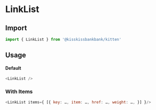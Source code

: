 
<Meta title="Links/LinkList" component={LinkList} />

# LinkList

<Canvas>
  <Story name="LinkList" story={stories.Default} />
</Canvas>

## Import

```js
import { LinkList } from '@kisskissbankbank/kitten'
```

## Usage

#### Default

```js
<LinkList />
```

### With Items

```js
<LinkList items={ [{ key: …, item: …, href: …, weight: …, }] }/>
```
